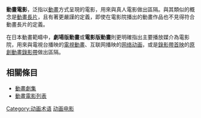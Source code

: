 {{unreferenced|time=2019-05-25T04:05:31+00:00}}
{{weasel|time=2019-05-25T04:05:31+00:00}}
'''動畫電影'''，泛指以[[動畫|動畫]]方式呈現的電影，用來與真人電影做出區隔。與其類似的概念是[[動畫長片|動畫長片]]，且有著更嚴謹的定義，即使在電影院播出的動畫作品也不見得符合動畫長片的定義。

在日本動畫範疇中，'''劇場版動畫'''或'''電影版動畫'''則更明確指出主要播放媒介為電影院，用來與電視台播映的[[電視動畫|電視動畫]]、互联网播映的[[网络动画|网络动画]]，或是[[錄影帶首映|錄影帶首映]]的[[原創動畫錄影帶|原創動畫錄影帶]]做出區隔。

==相關條目==
*[[動畫劇集|動畫劇集]]
*[[動畫電影列表|動畫電影列表]]
{{动画}}

[[Category:动画术语|Category:动画术语]]
[[Category:动画电影|]]